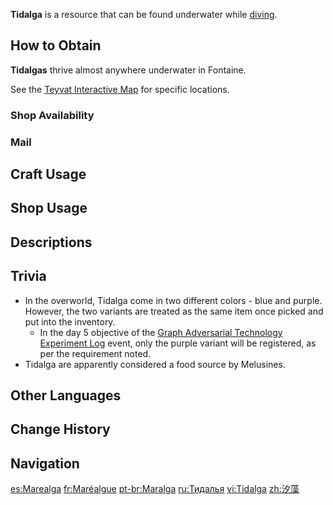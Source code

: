 {{Item Infobox
|id          = 101234
|image       = Item Tidalga.png
|type        = Cooking Ingredients
|invCategory = Materials
|description = An algae floating with the tides that sustains itself by feeding on substances produced by other plants. Though often mistaken for zooplankton, based on its nature, Tidalga is actually a type of phytoplankton.
|quality     = 0
|source1     = [[Diving]]
|source2     = {{Sold By|Tidalga}}
|source3     = Reward from [[Expedition]]s
}}
'''Tidalga''' is a resource that can be found underwater while [[diving]].

==How to Obtain==
<!--
===Processing===
{{Recipe}}
-->'''Tidalgas''' thrive almost anywhere underwater in Fontaine.

See the [https://act.hoyolab.com/ys/app/interactive-map/index.html?lang=en-us#/map/2?shown_types=&center=2008.50,-1084.00&zoom=-3.00 Teyvat Interactive Map] for specific locations.

===Shop Availability===
{{Shop Availability}}

===Mail===
{{Mail Attachments by Category List}}

==Craft Usage==
{{Craft Usage}}

==Shop Usage==
{{Shop Usage}}

==Descriptions==
{{Description|An algae floating with the tides and feeding on substances produced by other plants. Thought often mistaken for zooplankton, Tidalga falls under the category of phytoplankton by nature.<br>According to ancient records, philosophers of old once thought highly of Tidalga, calling it "the noblest life form in the mortal world," for it is "an animal of free will that feeds not on lives." Such praises later passed into oblivion with the advancement of biology.|[[Archive]]}}

==Trivia==
* In the overworld, Tidalga come in two different colors - blue and purple. However, the two variants are treated as the same item once picked and put into the inventory.
** In the day 5 objective of the [[Graph Adversarial Technology Experiment Log]] event, only the purple variant will be registered, as per the requirement noted.
*Tidalga are apparently considered a food source by Melusines.

==Other Languages==
{{Other Languages
|en      = Tidalga
|zhs     = 汐藻
|zhs_rm  = Xīzǎo
|zht     = 汐藻
|zht_rm  = Xīzǎo
|zh_tl   = Tidal Algae
|ja      = タイダルガ
|ja_rm   = Taidaruga
|ko      = 돌말
|ko_tl   = Diatom
|es      = Marealga
|es_tl   = Tidalga
|es_note = Portmanteau of {{Es|marea|tide}} and {{Es|alga|alga.}}
|fr      = Maréalgue
|fr_tl   = Tidalga
|fr_note = Portmanteau of {{Fr|marée|tide}} and {{Fr|algue|alga.}}
|ru      = Тидалья
|th      = Tidalga
|vi      = Tidalga
|de      = Gezeitenalge
|de_tl   = Tidal Algae
|id      = Tidalga
|pt      = Maralga
|pt_tl   = Tidalga
|pt_note = Portmanteau of {{pt|maré|tide}} and {{pt|alga|alga.}}
|tr      = Tidalga
|it      = Algamarea
|it_tl   = Tidalga
|it_note = Portmanteau of {{it|alga|alga}} and {{it|marea|tide.}}
}}

==Change History==
{{Change History|4.0}}

==Navigation==
{{Material Navbox|Crafting Materials}}

[[es:Marealga]]
[[fr:Maréalgue]]
[[pt-br:Maralga]]
[[ru:Тидалья]]
[[vi:Tidalga]]
[[zh:汐藻]]
